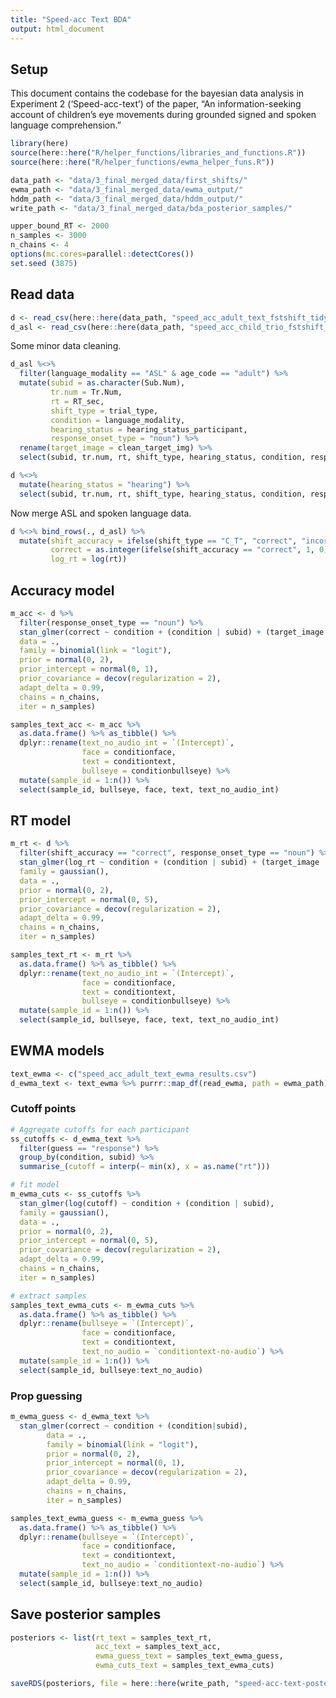 ```yaml
---
title: "Speed-acc Text BDA"
output: html_document
---
```


## Setup

This document contains the codebase for the bayesian data analysis in Experiment 2 ('Speed-acc-text') of the paper, "An information-seeking account of children's eye movements during grounded signed and spoken language comprehension."

```r
library(here)
source(here::here("R/helper_functions/libraries_and_functions.R"))
source(here::here("R/helper_functions/ewma_helper_funs.R"))

data_path <- "data/3_final_merged_data/first_shifts/"
ewma_path <- "data/3_final_merged_data/ewma_output/"
hddm_path <- "data/3_final_merged_data/hddm_output/"
write_path <- "data/3_final_merged_data/bda_posterior_samples/"
```

```r
upper_bound_RT <- 2000
n_samples <- 3000
n_chains <- 4
options(mc.cores=parallel::detectCores())
set.seed (3875)
```

## Read data

```r
d <- read_csv(here::here(data_path, "speed_acc_adult_text_fstshift_tidy.csv"))
d_asl <- read_csv(here::here(data_path, "speed_acc_child_trio_fstshift_tidy.csv"))
```

Some minor data cleaning. 

```r
d_asl %<>% 
  filter(language_modality == "ASL" & age_code == "adult") %>% 
  mutate(subid = as.character(Sub.Num),
         tr.num = Tr.Num, 
         rt = RT_sec,
         shift_type = trial_type,
         condition = language_modality, 
         hearing_status = hearing_status_participant,
         response_onset_type = "noun") %>% 
  rename(target_image = clean_target_img) %>% 
  select(subid, tr.num, rt, shift_type, hearing_status, condition, response_onset_type, target_image)

d %<>%
  mutate(hearing_status = "hearing") %>% 
  select(subid, tr.num, rt, shift_type, hearing_status, condition, response_onset_type, target_image)
```

Now merge ASL and spoken language data.

```r
d %<>% bind_rows(., d_asl) %>% 
  mutate(shift_accuracy = ifelse(shift_type == "C_T", "correct", "incorrect"),
         correct = as.integer(ifelse(shift_accuracy == "correct", 1, 0)),
         log_rt = log(rt))
```

## Accuracy model

```r
m_acc <- d %>% 
  filter(response_onset_type == "noun") %>% 
  stan_glmer(correct ~ condition + (condition | subid) + (target_image | condition), 
  data = .,
  family = binomial(link = "logit"), 
  prior = normal(0, 2),
  prior_intercept = normal(0, 1),
  prior_covariance = decov(regularization = 2), 
  adapt_delta = 0.99,
  chains = n_chains,
  iter = n_samples)

samples_text_acc <- m_acc %>% 
  as.data.frame() %>% as_tibble() %>% 
  dplyr::rename(text_no_audio_int = `(Intercept)`,
                face = conditionface,
                text = conditiontext,
                bullseye = conditionbullseye) %>% 
  mutate(sample_id = 1:n()) %>% 
  select(sample_id, bullseye, face, text, text_no_audio_int)
```

## RT model

```r
m_rt <- d %>% 
  filter(shift_accuracy == "correct", response_onset_type == "noun") %>% 
  stan_glmer(log_rt ~ condition + (condition | subid) + (target_image | condition), 
  family = gaussian(),
  data = .,
  prior = normal(0, 2), 
  prior_intercept = normal(0, 5),
  prior_covariance = decov(regularization = 2), 
  adapt_delta = 0.99,
  chains = n_chains,
  iter = n_samples)

samples_text_rt <- m_rt %>% 
  as.data.frame() %>% as_tibble() %>% 
  dplyr::rename(text_no_audio_int = `(Intercept)`,
                face = conditionface,
                text = conditiontext,
                bullseye = conditionbullseye) %>% 
  mutate(sample_id = 1:n()) %>% 
  select(sample_id, bullseye, face, text, text_no_audio_int)
```

## EWMA models

```r
text_ewma <- c("speed_acc_adult_text_ewma_results.csv")
d_ewma_text <- text_ewma %>% purrr::map_df(read_ewma, path = ewma_path) 
```

### Cutoff points

```r
# Aggregate cutoffs for each participant
ss_cutoffs <- d_ewma_text %>% 
  filter(guess == "response") %>% 
  group_by(condition, subid) %>% 
  summarise_(cutoff = interp(~ min(x), x = as.name("rt"))) 

# fit model
m_ewma_cuts <- ss_cutoffs %>% 
  stan_glmer(log(cutoff) ~ condition + (condition | subid), 
  family = gaussian(),
  data = .,
  prior = normal(0, 2), 
  prior_intercept = normal(0, 5),
  prior_covariance = decov(regularization = 2), 
  adapt_delta = 0.99,
  chains = n_chains,
  iter = n_samples)

# extract samples
samples_text_ewma_cuts <- m_ewma_cuts %>% 
  as.data.frame() %>% as_tibble() %>% 
  dplyr::rename(bullseye = `(Intercept)`,
                face = conditionface,
                text = conditiontext,
                text_no_audio = `conditiontext-no-audio`) %>% 
  mutate(sample_id = 1:n()) %>% 
  select(sample_id, bullseye:text_no_audio)
```

### Prop guessing

```r
m_ewma_guess <- d_ewma_text %>% 
  stan_glmer(correct ~ condition + (condition|subid),
        data = .,
        family = binomial(link = "logit"), 
        prior = normal(0, 2),
        prior_intercept = normal(0, 1),
        prior_covariance = decov(regularization = 2), 
        adapt_delta = 0.99,
        chains = n_chains,
        iter = n_samples)

samples_text_ewma_guess <- m_ewma_guess %>% 
  as.data.frame() %>% as_tibble() %>% 
  dplyr::rename(bullseye = `(Intercept)`,
                face = conditionface,
                text = conditiontext,
                text_no_audio = `conditiontext-no-audio`) %>% 
  mutate(sample_id = 1:n()) %>% 
  select(sample_id, bullseye:text_no_audio)
```

## Save posterior samples

```r
posteriors <- list(rt_text = samples_text_rt,
                   acc_text = samples_text_acc,
                   ewma_guess_text = samples_text_ewma_guess,
                   ewma_cuts_text = samples_text_ewma_cuts)

saveRDS(posteriors, file = here::here(write_path, "speed-acc-text-posterior-samples.rds"))
```
